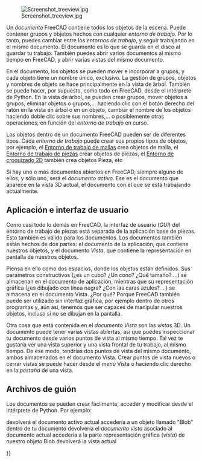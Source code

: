 <languages/>

<div class="mw-translate-fuzzy">
{{Docnav/es
|[[Mouse Model/es|Modelo de ratón]]
|[[Preferences Editor/es|Editor de preferencias]]
}}
</div>

{{TOCright}}

[[Image:Screenshot treeview.jpg|left]]

Un ''documento'' FreeCAD contiene todos los objetos de la escena. Puede contener grupos y objetos hechos con cualquier ''entorno de trabajo''. Por lo tanto, puedes cambiar entre los ''entornos de trabajo'', y seguir trabajando en el mismo documento. El documento es lo que se guarda en el disco al guardar tu trabajo. También puedes abrir varios documentos al mismo tiempo en FreeCAD, y abrir varias vistas del mismo documento.

<div class="mw-translate-fuzzy">
En el documento, los objetos se pueden mover e incorporar a grupos, y cada objeto tiene un nombre único, exclusivo. La gestión de grupos, objetos y nombres de objeto se hace principalmente en la vista de árbol. También se puede hacer, por supuesto, como todo en FreeCAD, desde el intérprete de Python. En la vista de árbol, se pueden crear grupos, mover objetos a grupos, eliminar objetos o grupos,... haciendo clic con el botón derecho del ratón en la vista en árbol o en un objeto, cambiar el nombre de los objetos haciendo doble clic sobre sus nombres,... o posiblemente otras operaciones, en función del ''entorno de trabajo'' en curso.
</div>

<div class="mw-translate-fuzzy">
Los objetos dentro de un documento FreeCAD pueden ser de diferentes tipos. Cada ''entorno de trabajo'' puede crear sus propios tipos de objetos, por ejemplo, el [[Mesh_Workbench/es|Entorno de trabajo de mallas]] crea objetos de malla, el [[Part_Workbench/es|Entorno de trabajo de piezas]] crear objetos de piezas, el [[Draft_Workbench/es|Entorno de croquizado 2D]] también crea objetos Pieza, etc
</div>

Si hay uno o más documentos abiertos en FreeCAD, siempre alguno de ellos, y sólo uno, será el ''documento activo''. Ese es el documento que aparece en la vista 3D actual, el documento con el que se está trabajando actualmente.

== Aplicación e interfaz de usuario ==

<div class="mw-translate-fuzzy">
Como casi todo lo demás en FreeCAD, la interfaz de usuario (''GUI'') del entorno de trabajo de piezas está separada de la aplicación base de piezas. Esto también es válido para los documentos. Los documentos también están hechos de dos partes: el documento de la aplicación, que contiene nuestros objetos, y el documento ''Vista'', que contiene la representación en pantalla de nuestros objetos.
</div> 

<div class="mw-translate-fuzzy">
Piensa en ello como dos espacios, donde los objetos están definidos. Sus parámetros constructivos (¿es un cubo? ¿Un cono? ¿Qué tamaño? ...) se almacenan en el documento de aplicación, mientras que su representación gráfica (¿es dibujado con línea negra? ¿Con las caras azules? ...) se almacena en el documento Vista. ¿Por qué? Porque FreeCAD también puede ser utilizado sin interfaz gráfica, por ejemplo dentro de otros programas y, aún así, tenemos que ser capaces de manipular nuestros objetos, incluso si no se dibujan en la pantalla.
</div>

Otra cosa que está contenida en el ''documento Vista'' son las ''vistas'' 3D. Un documento puede tener varias vistas abiertas, así que puedes inspeccionar tu documento desde varios puntos de vista al mismo tiempo. Tal vez te gustaría ver una vista superior y una vista frontal de tu trabajo, al mismo tiempo. De ese modo, tendrías dos puntos de vista del mismo documento, ambos almacenados en el documento Vista. Crear puntos de vista nuevos o cerrar vistas se puede hacer desde el ''menú'' Vista o haciendo clic derecho en la ''pestaña'' de una vista.

== Archivos de guión ==

<div class="mw-translate-fuzzy">
Los documentos se pueden crear fácilmente, acceder y modificar desde el intérprete de Python. Por ejemplo:
</div>
{{Code|code=
FreeCAD.ActiveDocument
}}
devolverá el documento activo actual
{{Code|code=
FreeCAD.ActiveDocument.Blob
}}
accedería a un objeto llamado "Blob" dentro de tu documento
{{Code|code=
FreeCADGui.ActiveDocument
}}
devolvería el ''documento vista'' asociado al documento actual
{{Code|code=
FreeCADGui.ActiveDocument.Blob
}}
accedería a la parte representación gráfica (''vista'') de nuestro objeto Blob
{{Code|code=
FreeCADGui.ActiveDocument.ActiveView
}}
devolverá la vista actual


<div class="mw-translate-fuzzy">
{{Docnav/es
|[[Mouse Model/es|Modelo de ratón]]
|[[Preferences Editor/es|Editor de preferencias]]
}}
</div>

{{Userdocnavi{{#translation:}}}}